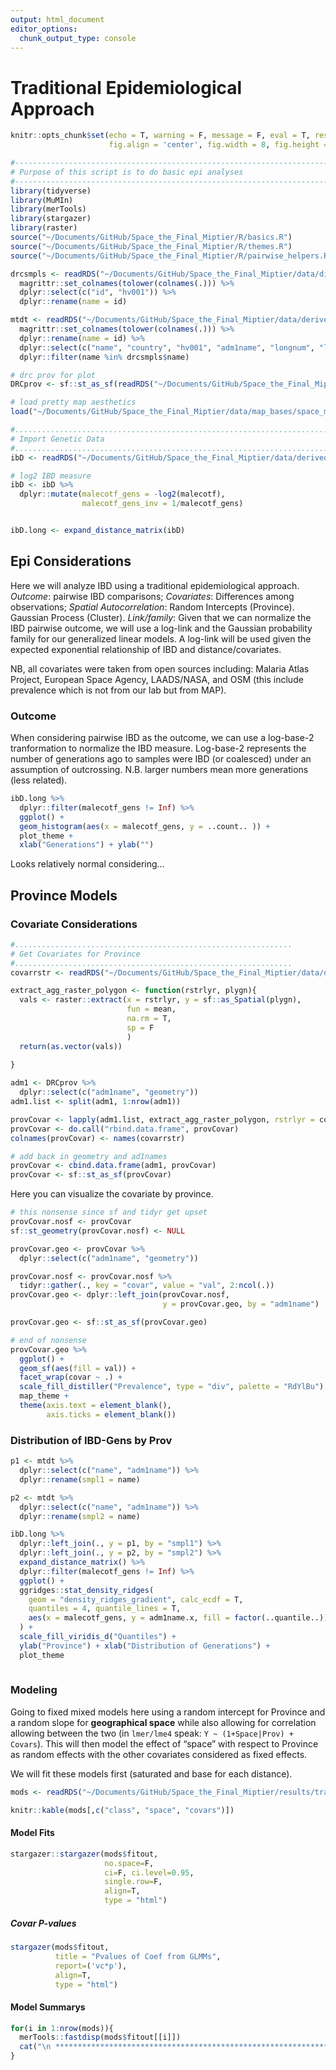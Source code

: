 ```yaml
---
output: html_document
editor_options: 
  chunk_output_type: console
---
```

# Traditional Epidemiological Approach
```r
knitr::opts_chunk$set(echo = T, warning = F, message = F, eval = T, results = 'hide',
                      fig.align = 'center', fig.width = 8, fig.height = 8)
```
```r
#---------------------------------------------------------------------------
# Purpose of this script is to do basic epi analyses
#----------------------------------------------------------------------------
library(tidyverse)
library(MuMIn)
library(merTools)
library(stargazer)
library(raster)
source("~/Documents/GitHub/Space_the_Final_Miptier/R/basics.R")
source("~/Documents/GitHub/Space_the_Final_Miptier/R/themes.R")
source("~/Documents/GitHub/Space_the_Final_Miptier/R/pairwise_helpers.R")

```

```r

drcsmpls <- readRDS("~/Documents/GitHub/Space_the_Final_Miptier/data/distance_data/drcsmpls_foruse.rds") %>%
  magrittr::set_colnames(tolower(colnames(.))) %>%
  dplyr::select(c("id", "hv001")) %>% 
  dplyr::rename(name = id)

mtdt <- readRDS("~/Documents/GitHub/Space_the_Final_Miptier/data/derived_data/sample_metadata.rds") %>% 
  magrittr::set_colnames(tolower(colnames(.))) %>%
  dplyr::rename(name = id) %>% 
  dplyr::select(c("name", "country", "hv001", "adm1name", "longnum", "latnum")) %>% 
  dplyr::filter(name %in% drcsmpls$name)

# drc prov for plot
DRCprov <- sf::st_as_sf(readRDS("~/Documents/GitHub/Space_the_Final_Miptier/data/map_bases/gadm/gadm36_COD_1_sp.rds")) 

# load pretty map aesthetics 
load("~/Documents/GitHub/Space_the_Final_Miptier/data/map_bases/space_mips_maps_bases.rda")
```

```r
#....................................................................................
# Import Genetic Data
#....................................................................................
ibD <- readRDS("~/Documents/GitHub/Space_the_Final_Miptier/data/derived_data/bigbarcode_genetic_data/mipanalyzer.DRCibD_polarized_biallelic_processed.long.rds")

# log2 IBD measure
ibD <- ibD %>% 
  dplyr::mutate(malecotf_gens = -log2(malecotf),
                malecotf_gens_inv = 1/malecotf_gens)


ibD.long <- expand_distance_matrix(ibD)
```


## Epi Considerations
Here we will analyze IBD using a traditional epidemiological approach. _Outcome_: pairwise IBD comparisons; _Covariates_: Differences among observations; _Spatial Autocorrelation_: Random Intercepts (Province). Gaussian Process (Cluster). _Link/family_: Given that we can normalize the IBD pairwise outcome, we will use a log-link and the Gaussian probability family for our generalized linear models. A log-link will be used given the expected exponential relationship of IBD and distance/covariates.   
  
NB, all covariates were taken from open sources including: Malaria Atlas Project, European Space Agency, LAADS/NASA, and OSM (this include prevalence which is not from our lab but from MAP).



### Outcome
When considering pairwise IBD as the outcome, we can use a log-base-2 tranformation to normalize the IBD measure. Log-base-2 represents the number of generations ago to samples were IBD (or coalesced) under an assumption of outcrossing. N.B. larger numbers mean more generations (less related).
```r
ibD.long %>% 
  dplyr::filter(malecotf_gens != Inf) %>% 
  ggplot() + 
  geom_histogram(aes(x = malecotf_gens, y = ..count.. )) + 
  plot_theme +
  xlab("Generations") + ylab("")

```
Looks relatively normal considering... 


## Province Models
### Covariate Considerations
```r
#..............................................................
# Get Covariates for Province
#..............................................................
covarrstr <- readRDS("~/Documents/GitHub/Space_the_Final_Miptier/data/derived_data/covar_rasterstack_raw.RDS")

extract_agg_raster_polygon <- function(rstrlyr, plygn){
  vals <- raster::extract(x = rstrlyr, y = sf::as_Spatial(plygn),
                          fun = mean,
                          na.rm = T, 
                          sp = F
                          )
  return(as.vector(vals))
  
}

adm1 <- DRCprov %>% 
  dplyr::select(c("adm1name", "geometry"))
adm1.list <- split(adm1, 1:nrow(adm1))

provCovar <- lapply(adm1.list, extract_agg_raster_polygon, rstrlyr = covarrstr)
provCovar <- do.call("rbind.data.frame", provCovar)
colnames(provCovar) <- names(covarrstr)

# add back in geometry and ad1names
provCovar <- cbind.data.frame(adm1, provCovar)
provCovar <- sf::st_as_sf(provCovar)

```

Here you can visualize the covariate by province. 
```r
# this nonsense since sf and tidyr get upset 
provCovar.nosf <- provCovar
sf::st_geometry(provCovar.nosf) <- NULL

provCovar.geo <- provCovar %>% 
  dplyr::select(c("adm1name", "geometry"))

provCovar.nosf <- provCovar.nosf %>% 
  tidyr::gather(., key = "covar", value = "val", 2:ncol(.)) 
provCovar.geo <- dplyr::left_join(provCovar.nosf, 
                                  y = provCovar.geo, by = "adm1name") 

provCovar.geo <- sf::st_as_sf(provCovar.geo)

# end of nonsense
provCovar.geo %>% 
  ggplot() + 
  geom_sf(aes(fill = val)) +
  facet_wrap(covar ~ .) + 
  scale_fill_distiller("Prevalence", type = "div", palette = "RdYlBu") +
  map_theme +
  theme(axis.text = element_blank(),
        axis.ticks = element_blank())

```

### Distribution of IBD-Gens by Prov
```r

p1 <- mtdt %>% 
  dplyr::select(c("name", "adm1name")) %>% 
  dplyr::rename(smpl1 = name)

p2 <- mtdt %>% 
  dplyr::select(c("name", "adm1name")) %>% 
  dplyr::rename(smpl2 = name)

ibD.long %>% 
  dplyr::left_join(., y = p1, by = "smpl1") %>% 
  dplyr::left_join(., y = p2, by = "smpl2") %>% 
  expand_distance_matrix() %>% 
  dplyr::filter(malecotf_gens != Inf) %>% 
  ggplot() + 
  ggridges::stat_density_ridges(
    geom = "density_ridges_gradient", calc_ecdf = T,
    quantiles = 4, quantile_lines = T, 
    aes(x = malecotf_gens, y = adm1name.x, fill = factor(..quantile..))
  ) +
  scale_fill_viridis_d("Quantiles") +
  ylab("Province") + xlab("Distribution of Generations") +
  plot_theme 
  
```

### Modeling 
Going to fixed mixed models here using a random intercept for Province and a random slope for **geographical space** while also allowing for correlation allowing between the two (in `lmer/lme4` speak: `Y ~ (1+Space|Prov) + Covars`). This will then model the effect of "space" with respect to Province as random effects with the other covariates considered as fixed effects.  
  
  
We will fit these models first (saturated and base for each distance).
```r
mods <- readRDS("~/Documents/GitHub/Space_the_Final_Miptier/results/trad_epi_fits/Provglmm_modfits.RDS")
```

```r
knitr::kable(mods[,c("class", "space", "covars")])
```

####  Model Fits
```r
stargazer::stargazer(mods$fitout, 
                     no.space=F,
                     ci=F, ci.level=0.95, 
                     single.row=F,
                     align=T, 
                     type = "html")

```

##### Covar P-values
```r
stargazer(mods$fitout,
          title = "Pvalues of Coef from GLMMs",
          report=('vc*p'),
          align=T, 
          type = "html")

```

####  Model Summarys
```r

for(i in 1:nrow(mods)){
  merTools::fastdisp(mods$fitout[[i]])
  cat("\n ******************************************************************* \n")
}



```

<!-- #### Model Dredging  -->
<!-- ```{r} -->

<!-- ``` -->

<!-- #### Best Model Fit PIs -->
<!-- ```{r} -->
<!-- # best fit and sensible m is our original pd_mod -->
<!-- dat <- cbind(dat, merTools::predictInterval(pd_mod, type="probability")) -->

<!-- ``` -->



